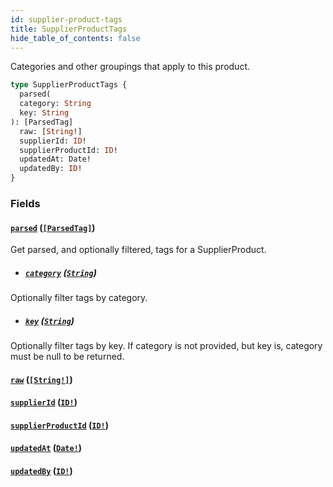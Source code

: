 ```yaml
---
id: supplier-product-tags
title: SupplierProductTags
hide_table_of_contents: false
---
```



Categories and other groupings that apply to this product.

```graphql
type SupplierProductTags {
  parsed(
  category: String
  key: String
): [ParsedTag]
  raw: [String!]
  supplierId: ID!
  supplierProductId: ID!
  updatedAt: Date!
  updatedBy: ID!
}
```


### Fields

#### [`parsed`](#) ([`[ParsedTag]`](/developers/supplier-apis/supply-api/graphql/reference/objects/parsed-tag))

Get parsed, and optionally filtered, tags for a SupplierProduct.
- ##### [`category`](#) ([`String`](/developers/supplier-apis/supply-api/graphql/reference/scalars/string))

Optionally filter tags by category.


- ##### [`key`](#) ([`String`](/developers/supplier-apis/supply-api/graphql/reference/scalars/string))

Optionally filter tags by key. If category is not provided, but key is, category must be null to be returned.


#### [`raw`](#) ([`[String!]`](/developers/supplier-apis/supply-api/graphql/reference/scalars/string))




#### [`supplierId`](#) ([`ID!`](/developers/supplier-apis/supply-api/graphql/reference/scalars/id))




#### [`supplierProductId`](#) ([`ID!`](/developers/supplier-apis/supply-api/graphql/reference/scalars/id))




#### [`updatedAt`](#) ([`Date!`](/developers/supplier-apis/supply-api/graphql/reference/scalars/date))




#### [`updatedBy`](#) ([`ID!`](/developers/supplier-apis/supply-api/graphql/reference/scalars/id))






